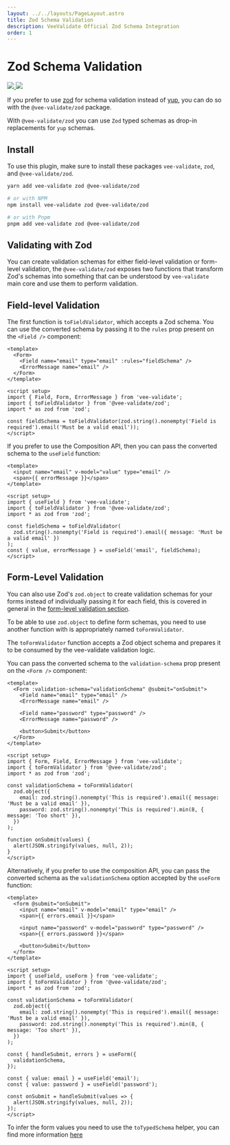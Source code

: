 ```yaml
---
layout: ../../layouts/PageLayout.astro
title: Zod Schema Validation
description: VeeValidate Official Zod Schema Integration
order: 1
---
```



# Zod Schema Validation

<div class="mb-10 w-full flex items-center justify-center">
  <a href="https://vee-validate.logaretm.com/v4/guide/global-validators" target="_blank">
    <img class="h-40" src="https://github.com/logaretm/vee-validate/raw/main/logo.png" />
  </a>

  <a class="ml-4" href="https://vee-validate.logaretm.com/v4/guide/global-validators" target="_blank">
    <img class="h-40" src="https://github.com/colinhacks/zod/raw/master/logo.svg" />
  </a>
</div>

If you prefer to use [zod](https://github.com/colinhacks/zod) for schema validation instead of [yup](https://github.com/jquense/yup), you can do so with the `@vee-validate/zod` package.

With `@vee-validate/zod` you can use `Zod` typed schemas as drop-in replacements for `yup` schemas.

## Install

To use this plugin, make sure to install these packages `vee-validate`, `zod`, and `@vee-validate/zod`.

```sh
yarn add vee-validate zod @vee-validate/zod

# or with NPM
npm install vee-validate zod @vee-validate/zod

# or with Pnpm
pnpm add vee-validate zod @vee-validate/zod
```

## Validating with Zod

You can create validation schemas for either field-level validation or form-level validation, the `@vee-validate/zod` exposes two functions that transform Zod's schemas into something that can be understood by `vee-validate` main core and use them to perform validation.

## Field-level Validation

The first function is `toFieldValidator`, which accepts a Zod schema. You can use the converted schema by passing it to the `rules` prop present on the `<Field />` component:

```vue
<template>
  <Form>
    <Field name="email" type="email" :rules="fieldSchema" />
    <ErrorMessage name="email" />
  </Form>
</template>

<script setup>
import { Field, Form, ErrorMessage } from 'vee-validate';
import { toFieldValidator } from '@vee-validate/zod';
import * as zod from 'zod';

const fieldSchema = toFieldValidator(zod.string().nonempty('Field is required').email('Must be a valid email'));
</script>
```

If you prefer to use the Composition API, then you can pass the converted schema to the `useField` function:

```vue
<template>
  <input name="email" v-model="value" type="email" />
  <span>{{ errorMessage }}</span>
</template>

<script setup>
import { useField } from 'vee-validate';
import { toFieldValidator } from '@vee-validate/zod';
import * as zod from 'zod';

const fieldSchema = toFieldValidator(
  zod.string().nonempty('Field is required').email({ message: 'Must be a valid email' })
);
const { value, errorMessage } = useField('email', fieldSchema);
</script>
```

## Form-Level Validation

You can also use Zod's `zod.object` to create validation schemas for your forms instead of individually passing it for each field, this is covered in general in the [form-level validation section](/guide/components/validation).

To be able to use `zod.object` to define form schemas, you need to use another function with is appropriately named `toFormValidator`.

The `toFormValidator` function accepts a Zod object schema and prepares it to be consumed by the vee-validate validation logic.

You can pass the converted schema to the `validation-schema` prop present on the `<Form />` component:

```vue
<template>
  <Form :validation-schema="validationSchema" @submit="onSubmit">
    <Field name="email" type="email" />
    <ErrorMessage name="email" />

    <Field name="password" type="password" />
    <ErrorMessage name="password" />

    <button>Submit</button>
  </Form>
</template>

<script setup>
import { Form, Field, ErrorMessage } from 'vee-validate';
import { toFormValidator } from '@vee-validate/zod';
import * as zod from 'zod';

const validationSchema = toFormValidator(
  zod.object({
    email: zod.string().nonempty('This is required').email({ message: 'Must be a valid email' }),
    password: zod.string().nonempty('This is required').min(8, { message: 'Too short' }),
  })
);

function onSubmit(values) {
  alert(JSON.stringify(values, null, 2));
}
</script>
```

Alternatively, if you prefer to use the composition API, you can pass the converted schema as the `validationSchema` option accepted by the `useForm` function:

```vue
<template>
  <form @submit="onSubmit">
    <input name="email" v-model="email" type="email" />
    <span>{{ errors.email }}</span>

    <input name="password" v-model="password" type="password" />
    <span>{{ errors.password }}</span>

    <button>Submit</button>
  </form>
</template>

<script setup>
import { useField, useForm } from 'vee-validate';
import { toFormValidator } from '@vee-validate/zod';
import * as zod from 'zod';

const validationSchema = toFormValidator(
  zod.object({
    email: zod.string().nonempty('This is required').email({ message: 'Must be a valid email' }),
    password: zod.string().nonempty('This is required').min(8, { message: 'Too short' }),
  })
);

const { handleSubmit, errors } = useForm({
  validationSchema,
});

const { value: email } = useField('email');
const { value: password } = useField('password');

const onSubmit = handleSubmit(values => {
  alert(JSON.stringify(values, null, 2));
});
</script>
```

<DocTip title="TypeScript Form Values Inference">

To infer the form values you need to use the `toTypedSchema` helper, you can find more information [here](/guide/composition-api/typed-schema#zod)

</DocTip>

